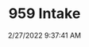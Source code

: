 ---
width: 1333
height: 2000
title: 959 Intake
description: Rear intake scoop on a black Porsche 959
date: 2/27/2022 9:37:41 AM
cameraMake: Sony
cameraModel: ILCE-7M3
lens: FE 35mm F1.4 GM
settingsfStop: f/1.4
settingsISO: ISO 100
settingsShutter: 1/250
settingsFocalLength: 35 mm
---